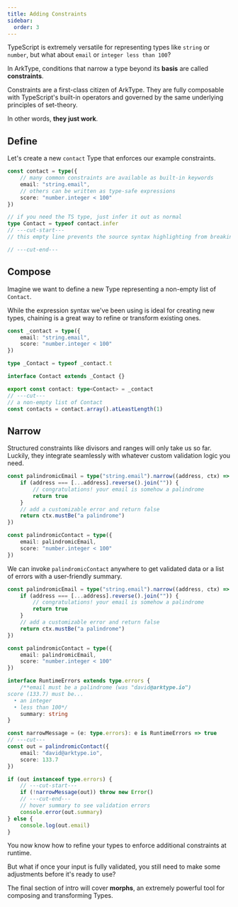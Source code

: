 ```yaml
---
title: Adding Constraints
sidebar:
  order: 3
---
```


TypeScript is extremely versatile for representing types like `string` or `number`, but what about `email` or `integer less than 100`?

In ArkType, conditions that narrow a type beyond its **basis** are called **constraints**.

Constraints are a first-class citizen of ArkType. They are fully composable with TypeScript's built-in operators and governed by the same underlying principles of set-theory.

In other words, **they just work**.

## Define

Let's create a new `contact` Type that enforces our example constraints.

```ts
const contact = type({
	// many common constraints are available as built-in keywords
	email: "string.email",
	// others can be written as type-safe expressions
	score: "number.integer < 100"
})

// if you need the TS type, just infer it out as normal
type Contact = typeof contact.infer
// ---cut-start---
// this empty line prevents the source syntax highlighting from breaking

// ---cut-end---
```

## Compose

Imagine we want to define a new Type representing a non-empty list of `Contact`.

While the expression syntax we've been using is ideal for creating new types, chaining is a great way to refine or transform existing ones.

```ts
const _contact = type({
	email: "string.email",
	score: "number.integer < 100"
})

type _Contact = typeof _contact.t

interface Contact extends _Contact {}

export const contact: type<Contact> = _contact
// ---cut---
// a non-empty list of Contact
const contacts = contact.array().atLeastLength(1)
```

## Narrow

Structured constraints like divisors and ranges will only take us so far. Luckily, they integrate seamlessly with whatever custom validation logic you need.

```ts
const palindromicEmail = type("string.email").narrow((address, ctx) => {
	if (address === [...address].reverse().join("")) {
		// congratulations! your email is somehow a palindrome
		return true
	}
	// add a customizable error and return false
	return ctx.mustBe("a palindrome")
})

const palindromicContact = type({
	email: palindromicEmail,
	score: "number.integer < 100"
})
```

We can invoke `palindromicContact` anywhere to get validated data or a list of errors with a user-friendly summary.

```ts
const palindromicEmail = type("string.email").narrow((address, ctx) => {
	if (address === [...address].reverse().join("")) {
		// congratulations! your email is somehow a palindrome
		return true
	}
	// add a customizable error and return false
	return ctx.mustBe("a palindrome")
})

const palindromicContact = type({
	email: palindromicEmail,
	score: "number.integer < 100"
})

interface RuntimeErrors extends type.errors {
	/**email must be a palindrome (was "david@arktype.io")
score (133.7) must be...
  • an integer
  • less than 100*/
	summary: string
}

const narrowMessage = (e: type.errors): e is RuntimeErrors => true
// ---cut---
const out = palindromicContact({
	email: "david@arktype.io",
	score: 133.7
})

if (out instanceof type.errors) {
	// ---cut-start---
	if (!narrowMessage(out)) throw new Error()
	// ---cut-end---
	// hover summary to see validation errors
	console.error(out.summary)
} else {
	console.log(out.email)
}
```

You now know how to refine your types to enforce additional constraints at runtime.

But what if once your input is fully validated, you still need to make some adjustments before it's ready to use?

The final section of intro will cover **morphs**, an extremely powerful tool for composing and transforming Types.
